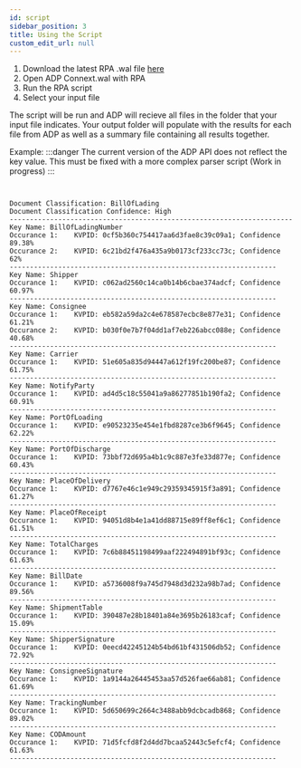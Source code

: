 ```yaml
---
id: script
sidebar_position: 3
title: Using the Script
custom_edit_url: null
---
```

1. Download the latest RPA .wal file [here](https://github.com/ibm-client-engineering/solution-cp4ba-document-processing/blob/main/assets/rpa-connector/scripts/ADP%20Connect.wal)
2. Open ADP Connext.wal with RPA
3. Run the RPA script
4. Select your input file

The script will be run and ADP will recieve all files in the folder that your input file indicates. Your output folder will populate with the results for each file from ADP as well as a summary file containing all results together.

Example:
:::danger
The current version of the ADP API does not reflect the key value. This must be fixed with a more complex parser script (Work in progress)
:::
```


Document Classification: BillOfLading
Document Classification Confidence: High
----------------------------------------------------------------------
Key Name: BillOfLadingNumber
Occurance 1:    KVPID: 0cf5b360c754417aa6d3fae8c39c09a1; Confidence 89.38%
Occurance 2:    KVPID: 6c21bd2f476a435a9b0173cf233cc73c; Confidence 62%
------------------------------------------------------------------
Key Name: Shipper
Occurance 1:    KVPID: c062ad2560c14ca0b14b6cbae374adcf; Confidence 60.97%
------------------------------------------------------------------
Key Name: Consignee
Occurance 1:    KVPID: eb582a59da2c4e678587ecbc8e877e31; Confidence 61.21%
Occurance 2:    KVPID: b030f0e7b7f04dd1af7eb226abcc088e; Confidence 40.68%
------------------------------------------------------------------
Key Name: Carrier
Occurance 1:    KVPID: 51e605a835d94447a612f19fc200be87; Confidence 61.75%
------------------------------------------------------------------
Key Name: NotifyParty
Occurance 1:    KVPID: ad4d5c18c55041a9a86277851b190fa2; Confidence 60.91%
------------------------------------------------------------------
Key Name: PortOfLoading
Occurance 1:    KVPID: e90523235e454e1fbd8287ce3b6f9645; Confidence 62.22%
------------------------------------------------------------------
Key Name: PortOfDischarge
Occurance 1:    KVPID: 73bbf72d695a4b1c9c887e3fe33d877e; Confidence 60.43%
------------------------------------------------------------------
Key Name: PlaceOfDelivery
Occurance 1:    KVPID: d7767e46c1e949c29359345915f3a891; Confidence 61.27%
------------------------------------------------------------------
Key Name: PlaceOfReceipt
Occurance 1:    KVPID: 94051d8b4e1a41dd88715e89ff8ef6c1; Confidence 61.51%
------------------------------------------------------------------
Key Name: TotalCharges
Occurance 1:    KVPID: 7c6b88451198499aaf222494891bf93c; Confidence 61.63%
------------------------------------------------------------------
Key Name: BillDate
Occurance 1:    KVPID: a5736008f9a745d7948d3d232a98b7ad; Confidence 89.56%
------------------------------------------------------------------
Key Name: ShipmentTable
Occurance 1:    KVPID: 390487e28b18401a84e3695b26183caf; Confidence 15.09%
------------------------------------------------------------------
Key Name: ShipperSignature
Occurance 1:    KVPID: 0eecd42245124b54bd61bf431506db52; Confidence 72.92%
------------------------------------------------------------------
Key Name: ConsigneeSignature
Occurance 1:    KVPID: 1a9144a26445453aa57d526fae66ab81; Confidence 61.69%
------------------------------------------------------------------
Key Name: TrackingNumber
Occurance 1:    KVPID: 5d650699c2664c3488abb9dcbcadb868; Confidence 89.02%
------------------------------------------------------------------
Key Name: CODAmount
Occurance 1:    KVPID: 71d5fcfd8f2d4dd7bcaa52443c5efcf4; Confidence 61.63%
------------------------------------------------------------------
```